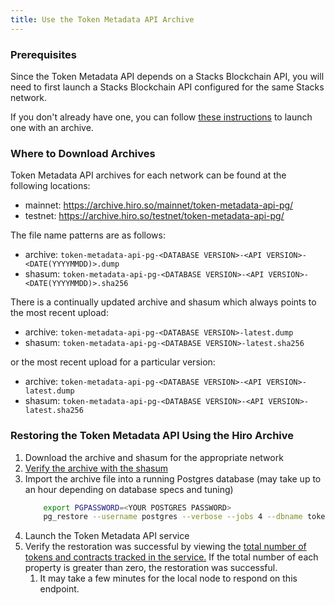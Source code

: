 ```yaml
---
title: Use the Token Metadata API Archive
---
```


### Prerequisites

Since the Token Metadata API depends on a Stacks Blockchain API, you will need to first launch a Stacks Blockchain API configured for the same Stacks network.

If you don't already have one, you can follow [these instructions](./use-stacks-blockchain-archive) to launch one with an archive.

### Where to Download Archives

Token Metadata API archives for each network can be found at the following locations:

- mainnet: https://archive.hiro.so/mainnet/token-metadata-api-pg/
- testnet: https://archive.hiro.so/testnet/token-metadata-api-pg/

The file name patterns are as follows:

- archive: `token-metadata-api-pg-<DATABASE VERSION>-<API VERSION>-<DATE(YYYYMMDD)>.dump`
- shasum: `token-metadata-api-pg-<DATABASE VERSION>-<API VERSION>-<DATE(YYYYMMDD)>.sha256`

There is a continually updated archive and shasum which always points to the most recent upload:

- archive: `token-metadata-api-pg-<DATABASE VERSION>-latest.dump`
- shasum: `token-metadata-api-pg-<DATABASE VERSION>-latest.sha256`

or the most recent upload for a particular version:

- archive: `token-metadata-api-pg-<DATABASE VERSION>-<API VERSION>-latest.dump`
- shasum: `token-metadata-api-pg-<DATABASE VERSION>-<API VERSION>-latest.sha256`

### Restoring the Token Metadata API Using the Hiro Archive

1. Download the archive and shasum for the appropriate network
1. [Verify the archive with the shasum](./verify-archive-data)
1. Import the archive file into a running Postgres database (may take up to an hour depending on database specs and tuning)
   ```bash
       export PGPASSWORD=<YOUR POSTGRES PASSWORD>
       pg_restore --username postgres --verbose --jobs 4 --dbname token_metadata_api /path/to/archive/file
   ```
1. Launch the Token Metadata API service
1. Verify the restoration was successful by viewing the [total number of tokens and contracts tracked in the service.](http://localhost:3000/metadata) If the total number of each property is greater than zero, the restoration was successful.
   1. It may take a few minutes for the local node to respond on this endpoint.